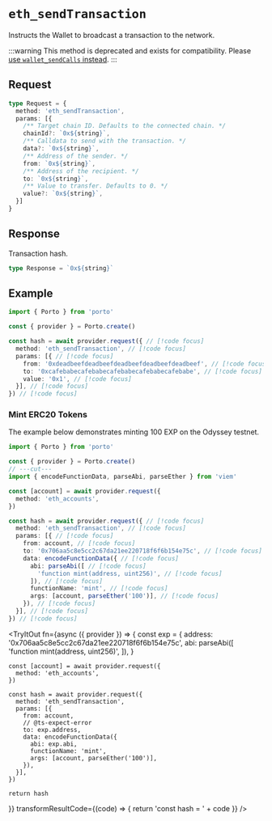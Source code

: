 
# `eth_sendTransaction`

Instructs the Wallet to broadcast a transaction to the network.

:::warning
This method is deprecated and exists for compatibility. Please [use `wallet_sendCalls` instead](/sdk/rpc/wallet_sendCalls).
:::

## Request

```ts
type Request = {
  method: 'eth_sendTransaction',
  params: [{
    /** Target chain ID. Defaults to the connected chain. */
    chainId?: `0x${string}`,
    /** Calldata to send with the transaction. */
    data?: `0x${string}`,
    /** Address of the sender. */
    from: `0x${string}`,
    /** Address of the recipient. */
    to: `0x${string}`,
    /** Value to transfer. Defaults to 0. */
    value?: `0x${string}`,
  }]
}
```

## Response

Transaction hash.

```ts
type Response = `0x${string}`
```

## Example

```ts twoslash
import { Porto } from 'porto'

const { provider } = Porto.create()

const hash = await provider.request({ // [!code focus]
  method: 'eth_sendTransaction', // [!code focus]
  params: [{ // [!code focus]
    from: '0xdeadbeefdeadbeefdeadbeefdeadbeefdeadbeef', // [!code focus]
    to: '0xcafebabecafebabecafebabecafebabecafebabe', // [!code focus]
    value: '0x1', // [!code focus]
  }], // [!code focus]
}) // [!code focus]
```

### Mint ERC20 Tokens

The example below demonstrates minting 100 EXP on the Odyssey testnet. 

```ts twoslash
import { Porto } from 'porto'

const { provider } = Porto.create()
// ---cut---
import { encodeFunctionData, parseAbi, parseEther } from 'viem'

const [account] = await provider.request({
  method: 'eth_accounts',
})

const hash = await provider.request({ // [!code focus]
  method: 'eth_sendTransaction', // [!code focus]
  params: [{ // [!code focus]
    from: account, // [!code focus]
    to: '0x706aa5c8e5cc2c67da21ee220718f6f6b154e75c', // [!code focus]
    data: encodeFunctionData({ // [!code focus]
      abi: parseAbi([ // [!code focus]
        'function mint(address, uint256)', // [!code focus]
      ]), // [!code focus]
      functionName: 'mint', // [!code focus]
      args: [account, parseEther('100')], // [!code focus]
    }), // [!code focus]
  }], // [!code focus]
}) // [!code focus]
```

<TryItOut
  fn={async ({ provider }) => {
    const exp = {
      address: '0x706aa5c8e5cc2c67da21ee220718f6f6b154e75c',
      abi: parseAbi([
        'function mint(address, uint256)',
      ]),
    }

    const [account] = await provider.request({
      method: 'eth_accounts',
    })

    const hash = await provider.request({
      method: 'eth_sendTransaction',
      params: [{
        from: account,
        // @ts-expect-error
        to: exp.address,
        data: encodeFunctionData({
          abi: exp.abi,
          functionName: 'mint',
          args: [account, parseEther('100')],
        }),
      }],
    })
    
    return hash
  }}
  transformResultCode={(code) => {
    return 'const hash = ' + code
  }}
/>